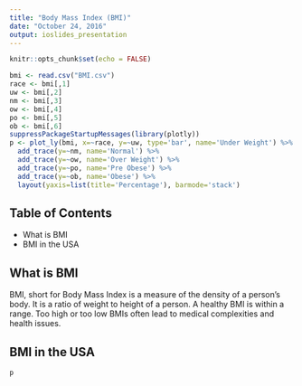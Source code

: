 ---
title: "Body Mass Index (BMI)"
date: "October 24, 2016"
output: ioslides_presentation
---

```{r setup, include=FALSE}
knitr::opts_chunk$set(echo = FALSE)
```

```{r bmi, echo = FALSE}
bmi <- read.csv("BMI.csv")
race <- bmi[,1]
uw <- bmi[,2]
nm <- bmi[,3]
ow <- bmi[,4]
po <- bmi[,5]
ob <- bmi[,6]
suppressPackageStartupMessages(library(plotly))
p <- plot_ly(bmi, x=~race, y=~uw, type='bar', name='Under Weight') %>% 
  add_trace(y=~nm, name='Normal') %>% 
  add_trace(y=~ow, name='Over Weight') %>% 
  add_trace(y=~po, name='Pre Obese') %>% 
  add_trace(y=~ob, name='Obese') %>% 
  layout(yaxis=list(title='Percentage'), barmode='stack')

```


## Table of Contents

- What is BMI
- BMI in the USA

## What is BMI

BMI, short for Body Mass Index is a measure of the density of a person's body. It is a ratio of weight to height of a person. A healthy BMI is within a range. Too high or too low BMIs often lead to medical complexities and health issues.

## BMI in the USA
```{r pressure, echo=FALSE, warning=FALSE}
p
```

